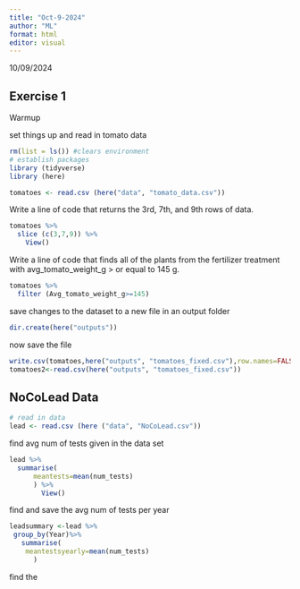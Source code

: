 ```yaml
---
title: "Oct-9-2024"
author: "ML"
format: html
editor: visual
---
```


10/09/2024

## Exercise 1

Warmup

set things up and read in tomato data

```r
rm(list = ls()) #clears environment
# establish packages
library (tidyverse)
library (here)
```

```r
tomatoes <- read.csv (here("data", "tomato_data.csv")) 
```

Write a line of code that returns the 3rd, 7th, and 9th rows of data.

```r
tomatoes %>%
  slice (c(3,7,9)) %>%
    View()
```

Write a line of code that finds all of the plants from the fertilizer treatment with avg_tomato_weight_g \> or equal to 145 g.

```r
tomatoes %>%
  filter (Avg_tomato_weight_g>=145)

```

save changes to the dataset to a new file in an output folder

```r
dir.create(here("outputs"))
```

now save the file

```r
write.csv(tomatoes,here("outputs", "tomatoes_fixed.csv"),row.names=FALSE) # prevents an extra column with row numbers to the file
tomatoes2<-read.csv(here("outputs", "tomatoes_fixed.csv"))
```

## NoCoLead Data

```r
# read in data
lead <- read.csv (here ("data", "NoCoLead.csv"))
```

find avg num of tests given in the data set

```r
lead %>% 
  summarise(
      meantests=mean(num_tests)
      ) %>%
        View()
```

find and save the avg num of tests per year

```r
leadsummary <-lead %>%
 group_by(Year)%>%
   summarise(
    meantestsyearly=mean(num_tests)
      )
```

find the

```r

```
